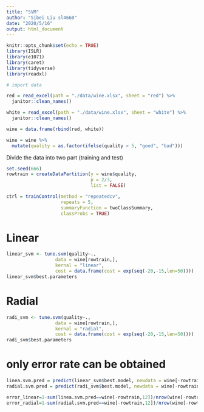 ```yaml
---
title: "SVM"
author: "Sibei Liu sl4660"
date: "2020/5/16"
output: html_document
---
```


```r
knitr::opts_chunk$set(echo = TRUE)
library(ISLR)
library(e1071)
library(caret)
library(tidyverse)
library(readxl)
```


```r
# import data

red = read_excel(path = "./data/wine.xlsx", sheet = "red") %>% 
  janitor::clean_names() 

white = read_excel(path = "./data/wine.xlsx", sheet = "white") %>% 
  janitor::clean_names() 

wine = data.frame(rbind(red, white))

wine = wine %>% 
  mutate(quality = as.factor(ifelse(quality > 5, "good", "bad")))
```

Divide the data into two part (training and test)

```r
set.seed(666)
rowtrain = createDataPartition(y = wine$quality,
                               p = 2/3,
                               list = FALSE)

ctrl = trainControl(method = "repeatedcv",
                    repeats = 5,
                    summaryFunction = twoClassSummary,
                    classProbs = TRUE)
```

# Linear
```r
linear_svm <- tune.svm(quality~., 
                  data = wine[rowtrain,], 
                  kernal = "linear",
                  cost = data.frame(cost = exp(seq(-20,-15,len=50))))
linear_svm$best.parameters
```


# Radial
```r
radi_svm <- tune.svm(quality~., 
                  data = wine[rowtrain,], 
                  kernal = "radial",
                  cost = data.frame(cost = exp(seq(-20,-15,len=50))))
radi_svm$best.parameters
```

# only error rate can be obtained
```r
linea.svm.pred = predict(linear_svm$best.model, newdata = wine[-rowtrain,],type = "prob")
radial.svm.pred = predict(radi_svm$best.model, newdata = wine[-rowtrain,], type = "prob")

error_linear=1-sum(linea.svm.pred==wine[-rowtrain,12])/nrow(wine[-rowtrain,])
error_radial=1-sum(radial.svm.pred==wine[-rowtrain,12])/nrow(wine[-rowtrain,])
```



